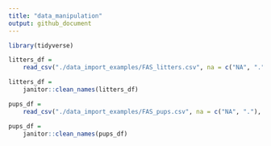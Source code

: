 ```yaml
---
title: "data_manipulation"
output: github_document
---
```


```r
library(tidyverse)
```
```r
litters_df = 
    read_csv("./data_import_examples/FAS_litters.csv", na = c("NA", ".", ""))

litters_df = 
    janitor::clean_names(litters_df)

pups_df = 
    read_csv("./data_import_examples/FAS_pups.csv", na = c("NA", "."), skip = 3)

pups_df = 
    janitor::clean_names(pups_df)
```